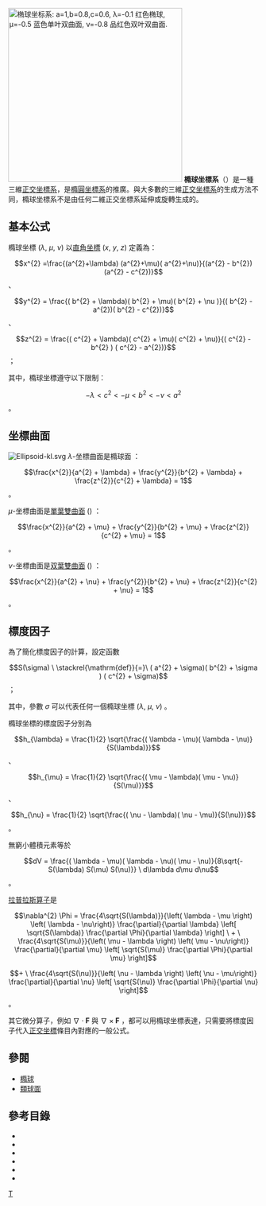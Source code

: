 [[File:Quadriken-konfok.svg|350px|thumb|椭球坐标系: a=1,b=0.8,c=0.6, <br />
λ=-0.1 红色椭球, μ=-0.5 蓝色单叶双曲面, ν=-0.8 品红色双叶双曲面.]]
'''橢球坐標系'''（{{lang-en|Ellipsoidal coordinates}}）是一種三維[[正交坐標系|正交坐標系]]，是[[橢圓坐標系|橢圓坐標系]]的推廣。與大多數的三維[[正交坐標系|正交坐標系]]的生成方法不同，橢球坐標系不是由任何二維正交坐標系延伸或旋轉生成的。

==基本公式==
橢球坐標 <math>(\lambda,\ \mu,\ \nu)</math> 以[[直角坐標|直角坐標]] <math>(x,\ y,\ z)</math> 定義為：
:<math>x^{2} =\frac{(a^{2}+\lambda) (a^{2}+\mu)( a^{2}+\nu)}{(a^{2} - b^{2}) (a^{2} - c^{2})}</math> 、
:<math>y^{2} = \frac{( b^{2} + \lambda)( b^{2} + \mu)( b^{2} + \nu )}{( b^{2} - a^{2})( b^{2} - c^{2})}</math> 、
:<math>z^{2} = \frac{( c^{2} + \lambda)( c^{2} + \mu)( c^{2} + \nu)}{( c^{2} - b^{2}  ) ( c^{2} - a^{2})}</math> ；

其中，橢球坐標遵守以下限制：
:<math>- \lambda < c^{2} < - \mu < b^{2} < -\nu < a^{2}</math> 。

==坐標曲面==
[[File:Ellipsoid-kl.svg|thumb]]
<math>\lambda</math>-坐標曲面是橢球面 ：
:<math>\frac{x^{2}}{a^{2} + \lambda} +  \frac{y^{2}}{b^{2} + \lambda} + \frac{z^{2}}{c^{2} + \lambda} = 1</math> 。

<math>\mu</math>-坐標曲面是[[單葉雙曲面|單葉雙曲面]] ({{lang|en|hyperboloid of one sheet}}) ：
:<math>\frac{x^{2}}{a^{2} + \mu} +  \frac{y^{2}}{b^{2} + \mu} + \frac{z^{2}}{c^{2} + \mu} = 1</math> 。

<math>\nu</math>-坐標曲面是[[双葉雙曲面|双葉雙曲面]] ({{lang|en|hyperboloid of two sheet}}) ：
:<math>\frac{x^{2}}{a^{2} + \nu} +  \frac{y^{2}}{b^{2} + \nu} + \frac{z^{2}}{c^{2} + \nu} = 1</math> 。

==標度因子==
為了簡化標度因子的計算，設定函數
:<math>S(\sigma) \ \stackrel{\mathrm{def}}{=}\  ( a^{2} + \sigma)( b^{2} + \sigma ) ( c^{2} + \sigma)</math> ；

其中，參數 <math>\sigma</math> 可以代表任何一個橢球坐標 <math>(\lambda,\ \mu,\ \nu)</math> 。

橢球坐標的標度因子分別為
:<math>h_{\lambda} = \frac{1}{2} \sqrt{\frac{( \lambda - \mu)( \lambda - \nu)}{S(\lambda)}}</math> 、
:<math>h_{\mu} = \frac{1}{2} \sqrt{\frac{( \mu - \lambda)( \mu - \nu)}{S(\mu)}}</math> 、
:<math>h_{\nu} = \frac{1}{2} \sqrt{\frac{( \nu - \lambda)( \nu - \mu)}{S(\nu)}}</math> 。

無窮小體積元素等於
:<math>dV = \frac{( \lambda - \mu)( \lambda - \nu)( \mu - \nu)}{8\sqrt{-S(\lambda) S(\mu) S(\nu)}} \  d\lambda d\mu d\nu</math> 。

[[拉普拉斯算子|拉普拉斯算子]]是 
:<math>
\nabla^{2} \Phi = 
\frac{4\sqrt{S(\lambda)}}{\left( \lambda - \mu \right) \left( \lambda - \nu\right)}
\frac{\partial}{\partial \lambda} \left[ \sqrt{S(\lambda)} \frac{\partial \Phi}{\partial \lambda} \right] \  +  \ \frac{4\sqrt{S(\mu)}}{\left( \mu - \lambda \right) \left( \mu - \nu\right)}
\frac{\partial}{\partial \mu} \left[ \sqrt{S(\mu)} \frac{\partial \Phi}{\partial \mu} \right]
</math>
:::<math> 
+ \  \frac{4\sqrt{S(\nu)}}{\left( \nu - \lambda \right) \left( \nu - \mu\right)}
\frac{\partial}{\partial \nu} \left[ \sqrt{S(\nu)} \frac{\partial \Phi}{\partial \nu} \right]
</math> 。

其它微分算子，例如 <math>\nabla \cdot \mathbf{F}</math> 與 <math>\nabla \times \mathbf{F}</math> ，都可以用橢球坐標表達，只需要將標度因子代入[[正交坐標系|正交坐標]]條目內對應的一般公式。

==參閱==
*[[橢球|橢球]]
*[[類球面|類球面]]

{{正交坐標系}}

==參考目錄==
* {{cite book | author = Morse PM, Feshbach H | date = 1953 | title = Methods of Theoretical Physics, Part I | publisher = McGraw-Hill | location = New York | pages = p. 663}} 
* {{cite book | author = Zwillinger D | date = 1992 | title = Handbook of Integration | publisher = Jones and Bartlett | location = Boston, MA | isbn = 0-86720-293-9 | pages = p. 114}}
* {{cite book | author = Sauer R, Szabó I | date = 1967 | title = Mathematische Hilfsmittel des Ingenieurs | publisher = Springer Verlag | location = New York | pages = pp. 101–102}}  
* {{cite book | author = Korn GA, Korn TM |date = 1961 | title = Mathematical Handbook for Scientists and Engineers | publisher = McGraw-Hill | location = New York | pages = p. 176}}
* {{cite book | author = Margenau H, Murphy GM | year = 1956 | title = The Mathematics of Physics and Chemistry | publisher = D. van Nostrand | location = New York | pages = pp. 178–180 }}
* {{cite book | author = Moon PH, Spencer DE | date = 1988 | chapter = Ellipsoidal Coordinates (η, θ, λ) | title = Field Theory Handbook, Including Coordinate Systems, Differential Equations, and Their Solutions | edition = corrected 2nd ed., 3rd print ed. | publisher = Springer Verlag | location = New York | isbn = 0-387-02732-7 | pages = pp. 40–44 (Table 1.10)}}

[[Category:坐標系|T]]